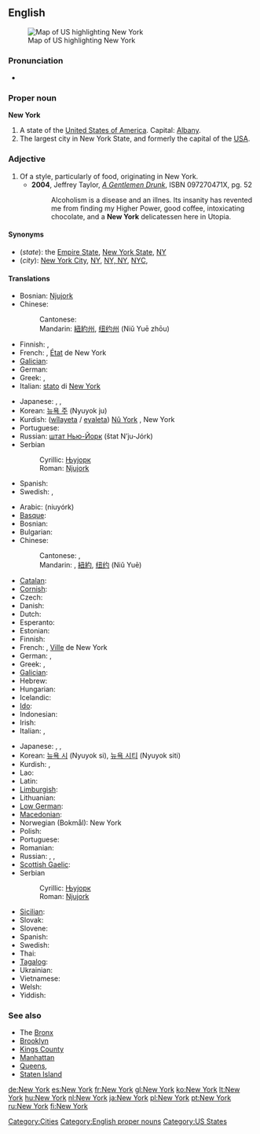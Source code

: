 ==English==
[[Image:map of USA highlighting New York.png|thumb|right|Map of US highlighting New York]]

===Pronunciation===
* {{audio|en-us-New York.ogg|Audio (US)}}

===Proper noun===
{{wikipedia}}
'''New York'''

# A state of the [[United States of America]]. Capital: [[Albany]].
# The largest city in New York State, and formerly the capital of the [[USA]].

===Adjective===
{{en-adj|-}}

# Of a style, particularly of food, originating in New York.
#* '''2004''', Jeffrey Taylor, ''[http://books.google.com/books?id=SzACwqdCfYYC&pg=PA52&ots=tsmp26dHyZ&dq=%22new+york+delicatessen%22&as_brr=1&sig=Jp75bm7f1fdl7UnuRaFp3DG4vic A Gentlemen Drunk]'', ISBN 097270471X, pg. 52
#*: Alcoholism is a disease and an illnes. Its insanity has revented me from finding my Higher Power, good coffee, intoxicating chocolate, and a '''New York''' delicatessen here in Utopia.

====Synonyms====
* (''state''): the [[Empire State]], [[New York State]], [[NY]]
* (''city''): [[New York City]], [[NY]], [[NY, NY]], [[NYC]],

====Translations====
{{trans-top|state}}
* Bosnian: [[Njujork#Bosnian|Njujork]] {{m}}
* Chinese: 
*: Cantonese: {{t|yue|紐約州|tr=nau2 joek3 zau1}}
*: Mandarin: [[紐約州]], [[纽约州]] (Niǔ Yuē zhōu)
* Finnish: {{t|fi|New York}}, {{t|fi|New Yorkin osavaltio}}
* French: {{t|fr|New York}}, [[état|État]] de New York {{m}}
* [[Galician]]: {{t|gl|Nova Iorque}}
* German: {{t|de|New York}}
* Greek: {{t|el|Νέα Υόρκη|tr=néa iórci}}, {{t|el|Πολιτεία Νέας Υόρκης|f|tr=politía néas iórcis}}
* Italian: [[stato]] di [[New York#Italian|New York]] {{m}}
{{trans-mid}}
* Japanese: {{t|ja|ニューヨーク州|tr=Nyūyōkushū|sc=Jpan}}, {{t|ja|ニューヨーク|sc=Jpan}}, {{t|ja|紐育|tr=Nyūyōkushū|sc=Jpan}}
* Korean: [[뉴욕 주]] (Nyuyok ju)
* Kurdish: ([[wîlayet]]a / [[eyalet]]a) [[Nû York]] {{f}}, New York {{f}}
* Portuguese: {{t|pt|Nova Iorque|f}}
* Russian: [[шт. Нью-Йорк|штат Нью-Йорк]] (štat N’ju-Jórk) {{m}}
* Serbian
*: Cyrillic: [[Њујорк#Serbian|Њујорк]] {{m}}
*: Roman: [[Njujork#Serbian|Njujork]] {{m}}
* Spanish: {{t|es|Nueva York|f}}
* Swedish: {{t|sv|New York}}, {{t|sv|staten New York}}
{{trans-bottom}}

{{trans-top|city}}
* Arabic: {{Arab|[[نيويورك]]}} (niuyórk)
* [[Basque]]: {{t|eu|York Berri}}
* Bosnian: {{t|bs|Njujork|m}}
* Bulgarian: {{t|bg|Ню Йорк|tr=Nju Jork}}
* Chinese: 
*: Cantonese: {{t|yue|紐約市|tr=nau2 joek3 si5}}, {{t|yue|紐約|tr=nau2 joek3}}
*: Mandarin: {{t|cmn|纽约市|tr=Niǔyuē Shì}}, [[紐約]], [[纽约]] (Niǔ Yuē)
* [[Catalan]]: {{t|ca|Nova York}}
* [[Cornish]]: {{t|kw|Evrek Nowydh}}
* Czech: {{t|cs|New York}}
* Danish: {{t|da|New York}}
* Dutch: {{t|nl|New York}}
* Esperanto: {{t|eo|Novjorko}}
* Estonian: {{t|et|New York}}
* Finnish: {{t|fi|New York}}
* French: {{t|fr|New York}}, [[ville|Ville]] de New York {{f}}
* German: {{t|de|New York City}}, {{t|de|New York}}
* Greek: {{t|el|Νέα Υόρκη|tr=néa iórci}}, {{t|el|Πόλη Νέας Υόρκης|f|tr=póli néas iórcis}}
* [[Galician]]: {{t|gl|Nova Iorque}}
* Hebrew: {{t|he|ניו יורק|tr=nyu york}}
* Hungarian: {{t|hu|New York}}
* Icelandic: {{t|is|New York borg}}
* [[Ido]]: {{t|io|Nova-York}}
* Indonesian: {{t|id|New York}}
* Irish: {{t|ga|Nua-Eabhrac}}
* Italian: {{t|it|New York|f}}, {{t|it|Nuova York|f}}
{{trans-mid}}
* Japanese: {{t|ja|ニューヨーク市|tr=Nyūyōkushi|sc=Jpan}}, {{t|ja|ニューヨーク|sc=Jpan}}, {{t|ja|紐育|tr=Nyūyōkushū|sc=Jpan}}
* Korean: [[뉴욕 시]] (Nyuyok si), [[뉴욕 시티]] (Nyuyok siti)
* Kurdish: {{t|ku|Nû York|f}}, {{t|ku|New York|f}}
* Lao: {{t|lo|ນີວຢອກ|tr=niiw-jöök|sc=Laoo}}
* Latin: {{t|la|Novum Eboracum}}
* [[Limburgish]]: {{t|li|New York}}
* Lithuanian: {{t|lt|Niujorkas}}
* [[Low German]]: {{t|nds|New York}}
* [[Macedonian]]: {{t|mk|Њу Јорк|tr=Nju Jork}}
* Norwegian (Bokmål): New York
* Polish: {{t|pl|Nowy Jork}}
* Portuguese: {{t|pt|Nova Iorque|f}}
* Romanian: {{t|ro|New York}}
* Russian: {{t|ru|Нью-Йорк|m|tr=N’ju-Jórk|sc=Cyrl}}, {{t|ru|г. Нью-Йорк|m|tr=g. N’ju-Jórk}}, {{t|ru|город Нью-Йорк|m|tr=górod N’ju-Jórk}}
* [[Scottish Gaelic]]: {{t|gd|Eabhraig Nuadh}}
* Serbian
*: Cyrillic: [[Њујорк#Serbian|Њујорк]] {{m}}
*: Roman: [[Njujork#Serbian|Njujork]] {{m}}
* [[Sicilian]]: {{t|scn|Nova York}}
* Slovak: {{t|sk|New York}}
* Slovene: {{t|sl|New York}}
* Spanish: {{t|es|Nueva York|f}}
* Swedish: {{t|sv|New York}}
* Thai: {{t|th|นครนิวยอร์ก|tr=nákon níwáyôk|sc=Thai}}
* [[Tagalog]]: {{t|tl|Lungsod ng New York}}
* Ukrainian: {{t|uk|Нью-Йорк|tr=N’ju-Jórk}}
* Vietnamese: {{t|vi|Thành phố New York}}
* Welsh: {{t|cy|Dinas Efrog Newydd}}
* Yiddish: {{t|yi|ניו־יאָרק|tr=Nyu-York}}
{{trans-bottom}}

===See also===
* The [[Bronx]]
* [[Brooklyn]]
* [[Kings County]]
* [[Manhattan]]
* [[Queens]], {{toponym|Queens County}}
* [[Staten Island]]

[[Category:Cities]]
[[Category:English proper nouns]]
[[Category:US States]]

[[de:New York]]
[[es:New York]]
[[fr:New York]]
[[gl:New York]]
[[ko:New York]]
[[lt:New York]]
[[hu:New York]]
[[nl:New York]]
[[ja:New York]]
[[pl:New York]]
[[pt:New York]]
[[ru:New York]]
[[fi:New York]]